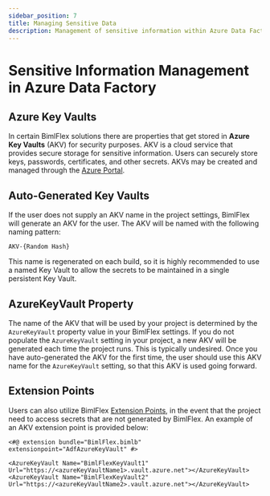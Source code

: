 ---
sidebar_position: 7
title: Managing Sensitive Data
description: Management of sensitive information within Azure Data Factory Key Vaults and Extension Points 
---
<head>
  <meta name="varigenceProduct" content="BimlFlex"></meta>
  <meta name="varigenceArticleType" content="Walkthrough"></meta>
</head>

# Sensitive Information Management in Azure Data Factory

## Azure Key Vaults

In certain BimlFlex solutions there are properties that get stored in **Azure Key Vaults** (AKV) for security purposes. AKV is a cloud service that provides secure storage for sensitive information. Users can securely store keys, passwords, certificates, and other secrets. AKVs may be created and managed through the [Azure Portal](https://portal.azure.com).

## Auto-Generated Key Vaults

If the user does not supply an AKV name in the project settings, BimlFlex will generate an AKV for the user. The AKV will be named with the following naming pattern:

`AKV-{Random Hash}`

This name is regenerated on each build, so it is highly recommended to use a named Key Vault to allow the secrets to be maintained in a single persistent Key Vault.

## AzureKeyVault Property

The name of the AKV that will be used by your project is determined by the `AzureKeyVault` property value in your BimlFlex settings. If you do not populate the `AzureKeyVault` setting in your project, a new AKV will be generated each time the project runs. This is typically undesired. Once you have auto-generated the AKV for the first time, the user should use this AKV name for the `AzureKeyVault` setting, so that this AKV is used going forward.

## Extension Points

Users can also utilize BimlFlex [Extension Points](../concepts/extension-points), in the event that the project need to access secrets that are not generated by BimlFlex. An example of an AKV extension point is provided below:

```biml
<#@ extension bundle="BimlFlex.bimlb" extensionpoint="AdfAzureKeyVault" #>

<AzureKeyVault Name="BimlFlexKeyVault1" Url="https://<azureKeyVaultName1>.vault.azure.net"></AzureKeyVault>
<AzureKeyVault Name="BimlFlexKeyVault2" Url="https://<azureKeyVaultName2>.vault.azure.net"></AzureKeyVault>
```
